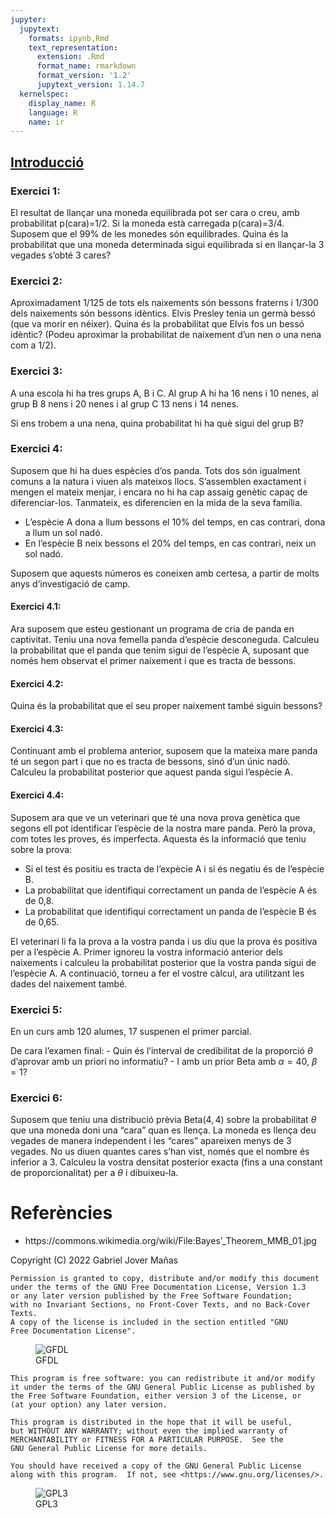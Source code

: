 ```yaml
---
jupyter:
  jupytext:
    formats: ipynb,Rmd
    text_representation:
      extension: .Rmd
      format_name: rmarkdown
      format_version: '1.2'
      jupytext_version: 1.14.7
  kernelspec:
    display_name: R
    language: R
    name: ir
---
```


<!-- #region id="ebe9c8d8" -->
## [Introducció][colab]

[<center><img src=https://upload.wikimedia.org/wikipedia/commons/1/18/Bayes%27_Theorem_MMB_01.jpg width=50%></center>](#img_Bayes)


[colab]: https://colab.research.google.com/github/gjover/metodes_bayesians/blob/main/notebooks/Exercicis-1.ipynb
<!-- #endregion -->

<!-- #region id="a4ed2c48" -->
### Exercici 1:

El resultat de llançar una moneda equilibrada pot ser cara o creu, amb probabilitat p(cara)=1/2. Si la moneda està carregada p(cara)=3/4. Suposem que el 99% de les monedes són
equilibrades. Quina és la probabilitat que una moneda determinada sigui equilibrada si en
llançar-la 3 vegades s'obté 3 cares?
<!-- #endregion -->

<!-- #region id="66bb1c91" -->
### Exercici 2:

Aproximadament 1/125 de tots els naixements són bessons fraterns i 1/300 dels
naixements són bessons idèntics. Elvis Presley tenia un germà bessó (que va morir en néixer).
Quina és la probabilitat que Elvis fos un bessó idèntic? (Podeu aproximar la probabilitat de
naixement d'un nen o una nena com a 1/2).
<!-- #endregion -->

<!-- #region id="1010c02a" -->
### Exercici 3:

A una escola hi ha tres grups A, B i C.
Al grup A hi ha 16 nens i 10 nenes, al grup B 8 nens i 20 nenes i al grup C 13 nens i 14 nenes.

Si ens trobem a una nena, quina probabilitat hi ha què sigui del grup B?
<!-- #endregion -->

<!-- #region id="8c81bdc0" -->
### Exercici 4:

Suposem que hi ha dues espècies d'os panda. Tots dos són igualment comuns a la natura i viuen als mateixos llocs. S'assemblen exactament i mengen el mateix menjar, i encara no hi ha cap assaig genètic capaç de diferenciar-los. Tanmateix, es diferencien en la mida de la seva família.

- L'espècie A dona a llum bessons el 10% del temps, en cas contrari, dona a llum un sol nadó.
- En l'espècie B neix bessons el 20% del temps, en cas contrari, neix un sol nadó.

Suposem que aquests números es coneixen amb certesa, a partir de molts anys d'investigació de camp.
<!-- #endregion -->

<!-- #region id="c3274599" -->
#### Exercici 4.1:

Ara suposem que esteu gestionant un programa de cria de panda en captivitat. Teniu una nova femella panda d'espècie desconeguda.
Calculeu la probabilitat que el panda que tenim sigui de l'espècie A, suposant que només hem observat el primer naixement i que es tracta de bessons.
<!-- #endregion -->

<!-- #region id="d88d862c" -->
#### Exercici 4.2:
Quina és la probabilitat que el seu proper naixement també siguin bessons?
<!-- #endregion -->

<!-- #region id="15483389" -->
#### Exercici 4.3:

Continuant amb el problema anterior, suposem que la mateixa mare panda té un
segon part i que no es tracta de bessons, sinó d'un únic nadó. Calculeu la probabilitat posterior
que aquest panda sigui l'espècie A.
<!-- #endregion -->

<!-- #region id="200da724" -->
#### Exercici 4.4:

Suposem ara que ve un veterinari que té una nova prova genètica que segons ell pot identificar l'espècie de la nostra mare panda. Però la prova, com totes les proves, és imperfecta. Aquesta és la informació que teniu sobre la prova:

- Si el test és positiu es tracta de l'expècie A i si és negatiu és de l'espècie B.
- La probabilitat que identifiqui correctament un panda de l'espècie A és de 0,8.
- La probabilitat que identifiqui correctament un panda de l'espècie B és de 0,65.

El veterinari li fa la prova a la vostra panda i us diu que la prova és positiva per a l'espècie A.
Primer ignoreu la vostra informació anterior dels naixements i calculeu la probabilitat posterior que la vostra panda sigui de l'espècie A. A continuació, torneu a fer el vostre càlcul, ara utilitzant les dades del naixement també.

<!-- #endregion -->

<!-- #region id="217cb197" -->
### Exercici 5:

En un curs amb 120 alumes, 17 suspenen el primer parcial.

De cara l'examen final:
- Quin és l'interval de credibilitat de la proporció $\theta$ d'aprovar amb un priori no informatiu?
- I amb un prior Beta amb $\alpha = 40$, $\beta = 1$?
<!-- #endregion -->

<!-- #region id="c6f28712" -->
### Exercici 6:

Suposem que teniu una distribució prèvia $\textrm{Beta}(4, 4)$  sobre la probabilitat $\theta$ que una moneda doni una "cara" quan es llença. La moneda es llença deu vegades de manera independent i les "cares" apareixen menys de 3 vegades.
No us diuen quantes cares s'han vist, només que el nombre és inferior a 3. Calculeu la vostra densitat posterior exacta (fins a una constant de proporcionalitat) per a $\theta$ i dibuixeu-la.
<!-- #endregion -->

# Referències

- <a id='img_Bayes'></a> https://commons.wikimedia.org/wiki/File:Bayes'_Theorem_MMB_01.jpg


Copyright (C) 2022 Gabriel Jover Mañas

    Permission is granted to copy, distribute and/or modify this document
    under the terms of the GNU Free Documentation License, Version 1.3
    or any later version published by the Free Software Foundation;
    with no Invariant Sections, no Front-Cover Texts, and no Back-Cover Texts.
    A copy of the license is included in the section entitled "GNU
    Free Documentation License".

![GFDL][GFDL]

    This program is free software: you can redistribute it and/or modify
    it under the terms of the GNU General Public License as published by
    the Free Software Foundation, either version 3 of the License, or
    (at your option) any later version.

    This program is distributed in the hope that it will be useful,
    but WITHOUT ANY WARRANTY; without even the implied warranty of
    MERCHANTABILITY or FITNESS FOR A PARTICULAR PURPOSE.  See the
    GNU General Public License for more details.

    You should have received a copy of the GNU General Public License
    along with this program.  If not, see <https://www.gnu.org/licenses/>.

![GPL3][GPL3]

[GFDL]: https://www.gnu.org/graphics/gfdl-logo-small.png 
[GPL3]: https://www.gnu.org/graphics/gplv3-127x51.png
